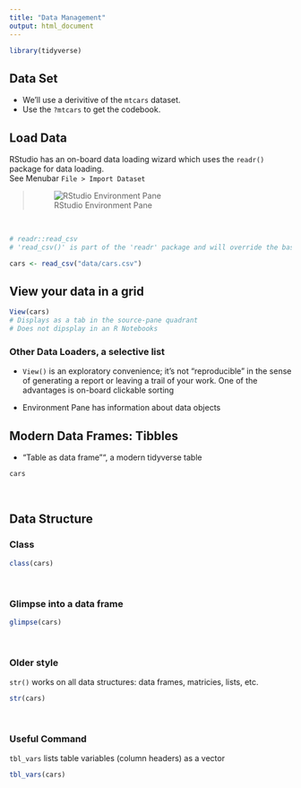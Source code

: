 ```yaml
---
title: "Data Management"
output: html_document
---
```


```r
library(tidyverse)
```

## Data Set

- We'll use a derivitive of the `mtcars` dataset.  
- Use the `?mtcars` to get the codebook.

## Load Data

RStudio has an on-board data loading wizard which uses the `readr()` package for data loading.  
See Menubar `File > Import Dataset`

> ![RStudio Environment Pane](images/import_data.png "Environment Pane")

&nbsp;

```r
# readr::read_csv
# 'read_csv()' is part of the 'readr' package and will override the base-R default of converting characters as factors.  https://cran.r-project.org/web/packages/readr/README.html

cars <- read_csv("data/cars.csv")
```

## View your data in a grid

```r
View(cars)
# Displays as a tab in the source-pane quadrant
# Does not dipsplay in an R Notebooks
```

### Other Data Loaders, a selective list

- `View()` is an exploratory convenience; it's not "reproducible" in the sense of generating a report or leaving a trail of your work.  One of the advantages is on-board clickable sorting

- Environment Pane has information about data objects


## Modern Data Frames: Tibbles

* "Table as data frame"", a modern tidyverse table
```r
cars 
```

&nbsp;

## Data Structure

### Class

```r
class(cars)
```

&nbsp;

### Glimpse into a data frame

```r
glimpse(cars)
```

&nbsp;

### Older style 

`str()` works on all data structures:  data frames, matricies, lists, etc.

```r
str(cars)
```

&nbsp;

### Useful Command

`tbl_vars` lists table variables (column headers) as a vector

```r
tbl_vars(cars)
```

&nbsp;